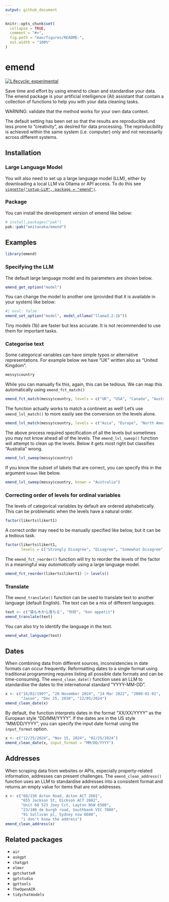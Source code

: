 ```yaml
---
output: github_document
---
```


<!-- README.md is generated from README.Rmd. Please edit that file -->

```r
knitr::opts_chunk$set(
  collapse = TRUE,
  comment = "#>",
  fig.path = "man/figures/README-",
  out.width = "100%"
)
```

# emend

<!-- badges: start -->
[![Lifecycle: experimental](https://img.shields.io/badge/lifecycle-experimental-orange.svg)](https://lifecycle.r-lib.org/articles/stages.html#experimental)
<!-- badges: end -->

Save time and effort by using emend to clean and standardise your data. The emend package is your artificial intelligence (AI) assistant that contain a collection of functions to help you with your data cleaning tasks.

WARNING: validate that the method works for your own data context. 

The default setting has been set so that the results are reproducible and less prone to "creativity", as desired for data processing. The reproducibility is achieved within the same system (i.e. computer) only and not necessarily across different systems.

## Installation

### Large Language Model

You will also need to set up a large language model (LLM), either by downloading a local LLM via Ollama or API access. To do this see [`vignette("setup-LLM", package = "emend")`](https://emitanaka.org/emend/articles/setup-LLM.html).

### Package

You can install the development version of emend like below:

```r
# install.packages("pak")
pak::pak("emitanaka/emend")
```

## Examples

```r
library(emend)
```

### Specifying the LLM

The default large language model and its parameters are shown below.

```r
emend_get_option("model")
```

You can change the model to another one (provided that it is available in your system) like below:

```r
#| eval: false
emend_set_option("model", model_ollama("llama3.2:1b"))
```

Tiny models (1b) are faster but less accurate. It is not recommended to use them for important tasks.

### Categorise text

Some categorical variables can have simple typos or alternative representations. For example below we have "UK" written also as "United Kingdom". 

```r
messy$country
```

While you can manually fix this, again, this can be tedious. We can map this automatically using `emend_fct_match()`

```r
emend_fct_match(messy$country, levels = c("UK", "USA", "Canada", "Australia", "NZ"))
```

The function actually works to match a continent as well! Let's use `emend_lvl_match()` to more easily see the conversion on the levels alone.


```r
emend_lvl_match(messy$country, levels = c("Asia", "Europe", "North America", "Oceania", "South America"))
```

The above process required specification of all the levels but sometimes you may not know ahead all of the levels. The `emend_lvl_sweep()` function will attempt to clean up the levels. Below it gets most right but classifies "Australia" wrong.

```r
emend_lvl_sweep(messy$country)
```

If you know the subset of labels that are correct, you can specify this in the argument `known` like below.

```r
emend_lvl_sweep(messy$country, known = "Australia")
```


### Correcting order of levels for ordinal variables

The levels of categorical variables by default are ordered alphabetically. This can be problematic when the levels have a natural order.

```r
factor(likerts$likert1)
```

A correct order may need to be manually specified like below, but it can be a tedious task.

```r
factor(likerts$likert1, 
       levels = c("Strongly Disagree", "Disagree", "Somewhat Disagree", "Neutral", "Somewhat Agree", "Agree", "Strongly Agree")) 
```

The `emend_fct_reorder()` function will try to reorder the levels of the factor in a meaningful way _automatically_ using a large language model. 

```r
emend_fct_reorder(likerts$likert1) |> levels()
```

### Translate

The `emend_translate()` function can be used to translate text to another language (default English). The text can be a mix of different languages.

```r
text <- c("猿も木から落ちる", "你好", "bon appetit")
emend_translate(text)
```

You can also try to identify the language in the text. 

```r
emend_what_language(text)
```

## Dates

When combining data from different sources, inconsistencies in date formats can occur frequently. Reformatting dates to a single format using traditional programming requires listing all possible date formats and can be time-consuming. The `emend_clean_date()` function uses an LLM to standardise the dates to the international standard "YYYY-MM-DD".

```r
x <- c("16/02/1997", "20 November 2024", "24 Mar 2022", "2000-01-01",
       "Jason", "Dec 25, 2030", "12/05/2024")
emend_clean_date(x)
```

By default, the function interprets dates in the format "XX/XX/YYYY" as the European style "DD/MM/YYYY". If the dates are in the US style "MM/DD/YYYY", you can specify the input date format using the `input_format` option. 

```r
x <- c("12/25/2024", "Nov 15, 2024", "02/25/2024")
emend_clean_date(x, input_format = "MM/DD/YYYY")
```

## Addresses 

When scraping data from websites or APIs, especially property-related information, addresses can present challenges. The `emend_clean_address()` function uses an LLM to standardise addresses into a consistent format and returns an empty value for items that are not addresses. 

```r
x <- c("68/150 Acton Road, Acton ACT 2601",
       "655 Jackson St, Dickson ACT 2602",
       "Unit 60 523 Joey Cct, Layton NSW 6500",
       "23/100 de burgh road, Southbank VIC 7800",
       "91 Sullivan pl, Sydney nsw 6600",
       "i don't know the address")
emend_clean_address(x)
```

## Related packages 

- `air`
- `askgpt`
- `chatgpt`
- `elmer`
- `gptchatteR`
- `gptstudio`
- `gpttools`
- `TheOpenAIR`
- `tidychatmodels`
